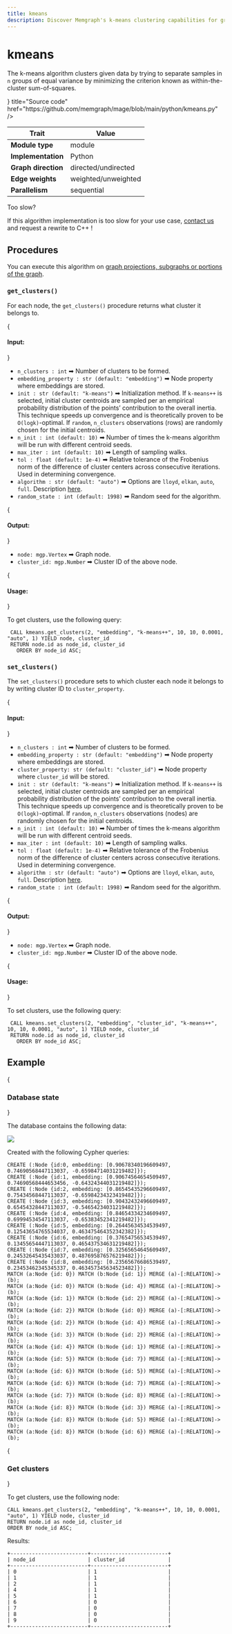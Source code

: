 ```yaml
---
title: kmeans
description: Discover Memgraph's k-means clustering capabilities for grouping similar nodes in graphs. Access tutorials and comprehensive documentation to learn how to efficiently perform k-means clustering and extract valuable insights from your graph data in Memgraph.
---
```



# kmeans

The k-means algorithm clusters given data by trying to separate samples in `n`
groups of equal variance by minimizing the criterion known as within-the-cluster
sum-of-squares.

<Cards>
  <Card
    icon={<GitHub />}
    title="Source code"
    href="https://github.com/memgraph/mage/blob/main/python/kmeans.py"
  />
</Cards>

| Trait               | Value               |
| ------------------- | ------------------- |
| **Module type**     | module              |
| **Implementation**  | Python              |
| **Graph direction** | directed/undirected |
| **Edge weights**    | weighted/unweighted |
| **Parallelism**     | sequential          |

<Callout type="info">

Too slow?

If this algorithm implementation is too slow for your use case, [contact us](mailto:tech@memgraph.com) and request a rewrite to C++ !

</Callout>

## Procedures

<Callout type="info">

You can execute this algorithm on [graph projections, subgraphs or portions of the graph](/advanced-algorithms/run-algorithms#run-procedures-on-subgraph).

</Callout>

### `get_clusters()`

For each node, the `get_clusters()` procedure returns what cluster it belongs to.

{<h4> Input: </h4>}

- `n_clusters : int` ➡ Number of clusters to be formed.
- `embedding_property : str (default: "embedding")` ➡ Node property where embeddings are stored.
- `init : str (default: "k-means")` ➡ Initialization method. If `k-means++` is selected, initial cluster centroids are sampled per an empirical probability distribution of the points’ contribution to the overall inertia. This technique speeds up convergence and is theoretically proven to be `O(logk)`-optimal. 
If `random`, `n_clusters` observations (rows) are randomly chosen for the initial centroids.
- `n_init : int (default: 10)` ➡ Number of times the k-means algorithm will be run with different centroid seeds.
- `max_iter : int (default: 10)` ➡ Length of sampling walks.
- `tol : float (default: 1e-4)` ➡ Relative tolerance of the Frobenius norm of the difference of cluster centers across consecutive iterations. Used in determining convergence.
- `algorithm : str (default: "auto")` ➡ Options are `lloyd`, `elkan`, `auto`, `full`. Description [here](https://scikit-learn.org/stable/modules/generated/sklearn.cluster.KMeans.html#:~:text=algorithm%7B%E2%80%9Clloyd%E2%80%9D%2C%20%E2%80%9Celkan%E2%80%9D%2C%20%E2%80%9Cauto%E2%80%9D%2C%20%E2%80%9Cfull%E2%80%9D%7D%2C%20default%3D%E2%80%9Dlloyd%E2%80%9D).
- `random_state : int (default: 1998)` ➡ Random seed for the algorithm.

{<h4> Output: </h4>}

- `node: mgp.Vertex` ➡ Graph node.
- `cluster_id: mgp.Number` ➡ Cluster ID of the above node.

{<h4> Usage: </h4>}

To get clusters, use the following query:

```cypher
 CALL kmeans.get_clusters(2, "embedding", "k-means++", 10, 10, 0.0001, "auto", 1) YIELD node, cluster_id
 RETURN node.id as node_id, cluster_id
   ORDER BY node_id ASC;
```

### `set_clusters()`

The `set_clusters()` procedure sets to which cluster each node it belongs to by writing cluster ID to `cluster_property`.

{<h4> Input: </h4>}

- `n_clusters : int` ➡ Number of clusters to be formed.
- `embedding_property : str (default: "embedding")` ➡ Node property where embeddings are stored.
- `cluster_property: str (default: "cluster_id")` ➡ Node property where `cluster_id` will be stored.
- `init : str (default: "k-means")` ➡ Initialization method. If `k-means++` is selected, initial cluster centroids are sampled per an empirical probability distribution of the points’ contribution to the overall inertia. This technique speeds up convergence and is theoretically proven to be `O(logk)`-optimal. 
If `random`, `n_clusters` observations (nodes) are randomly chosen for the initial centroids.
- `n_init : int (default: 10)` ➡ Number of times the k-means algorithm will be run with different centroid seeds.
- `max_iter : int (default: 10)` ➡ Length of sampling walks.
- `tol : float (default: 1e-4)` ➡ Relative tolerance of the Frobenius norm of the difference of cluster centers across consecutive iterations. Used in determining convergence.
- `algorithm : str (default: "auto")` ➡ Options are `lloyd`, `elkan`, `auto`, `full`. Description [here](https://scikit-learn.org/stable/modules/generated/sklearn.cluster.KMeans.html#:~:text=algorithm%7B%E2%80%9Clloyd%E2%80%9D%2C%20%E2%80%9Celkan%E2%80%9D%2C%20%E2%80%9Cauto%E2%80%9D%2C%20%E2%80%9Cfull%E2%80%9D%7D%2C%20default%3D%E2%80%9Dlloyd%E2%80%9D).
- `random_state : int (default: 1998)` ➡ Random seed for the algorithm.

{<h4> Output: </h4>}

- `node: mgp.Vertex` ➡ Graph node.
- `cluster_id: mgp.Number` ➡ Cluster ID of the above node.

{<h4> Usage: </h4>}

To set clusters, use the following query:

```cypher
 CALL kmeans.set_clusters(2, "embedding", "cluster_id", "k-means++", 10, 10, 0.0001, "auto", 1) YIELD node, cluster_id
 RETURN node.id as node_id, cluster_id
   ORDER BY node_id ASC;
```

## Example

<Steps>

{<h3> Database state </h3>} 

The database contains the following data: 

![](/pages/advanced-algorithms/available-algorithms/kmeans_clustering/img.png)

Created with the following Cypher queries:

```cypher
CREATE (:Node {id:0, embedding: [0.90678340196609497, 0.74690568447113037, -0.65984714031219482]});
CREATE (:Node {id:1, embedding: [0.90674564654509497, 0.74690568444653456, -0.64324344031219482]});
CREATE (:Node {id:2, embedding: [0.86545435296609497, 0.75434568447113037, -0.65984234323419482]});
CREATE (:Node {id:3, embedding: [0.90432432496609497, 0.65454328447113037, -0.54654234031219482]});
CREATE (:Node {id:4, embedding: [0.84654334234609497, 0.69994534547113037, -0.65383452341219482]});
CREATE (:Node {id:5, embedding: [0.26445634534539497, 0.12543654765534037, 0.463475464352342382]});
CREATE (:Node {id:6, embedding: [0.37654756534539497, 0.13455654447113037, 0.465437534631219482]});
CREATE (:Node {id:7, embedding: [0.32565654645609497, 0.24532645435433037, 0.487695876576219482]});
CREATE (:Node {id:8, embedding: [0.23565676686539497, 0.23453462345345337, 0.463457345634523482]});
MATCH (a:Node {id: 0}) MATCH (b:Node {id: 1}) MERGE (a)-[:RELATION]->(b);
MATCH (a:Node {id: 0}) MATCH (b:Node {id: 4}) MERGE (a)-[:RELATION]->(b);
MATCH (a:Node {id: 1}) MATCH (b:Node {id: 2}) MERGE (a)-[:RELATION]->(b);
MATCH (a:Node {id: 2}) MATCH (b:Node {id: 0}) MERGE (a)-[:RELATION]->(b);
MATCH (a:Node {id: 2}) MATCH (b:Node {id: 4}) MERGE (a)-[:RELATION]->(b);
MATCH (a:Node {id: 3}) MATCH (b:Node {id: 2}) MERGE (a)-[:RELATION]->(b);
MATCH (a:Node {id: 4}) MATCH (b:Node {id: 1}) MERGE (a)-[:RELATION]->(b);
MATCH (a:Node {id: 5}) MATCH (b:Node {id: 7}) MERGE (a)-[:RELATION]->(b);
MATCH (a:Node {id: 6}) MATCH (b:Node {id: 5}) MERGE (a)-[:RELATION]->(b);
MATCH (a:Node {id: 6}) MATCH (b:Node {id: 7}) MERGE (a)-[:RELATION]->(b);
MATCH (a:Node {id: 7}) MATCH (b:Node {id: 8}) MERGE (a)-[:RELATION]->(b);
MATCH (a:Node {id: 8}) MATCH (b:Node {id: 3}) MERGE (a)-[:RELATION]->(b);
MATCH (a:Node {id: 8}) MATCH (b:Node {id: 5}) MERGE (a)-[:RELATION]->(b);
MATCH (a:Node {id: 8}) MATCH (b:Node {id: 6}) MERGE (a)-[:RELATION]->(b);
```

{<h3> Get clusters </h3>} 

To get clusters, use the following node:

```cypher
CALL kmeans.get_clusters(2, "embedding", "k-means++", 10, 10, 0.0001, "auto", 1) YIELD node, cluster_id
RETURN node.id as node_id, cluster_id
ORDER BY node_id ASC;
```

Results:

```plaintext
+-------------------------+-------------------------+
| node_id                 | cluster_id              |
+-------------------------+-------------------------+
| 0                       | 1                       |
| 1                       | 1                       |
| 2                       | 1                       |
| 4                       | 1                       |
| 5                       | 1                       |
| 6                       | 0                       |
| 7                       | 0                       |
| 8                       | 0                       |
| 9                       | 0                       |
+-------------------------+-------------------------+
```
</Steps>
